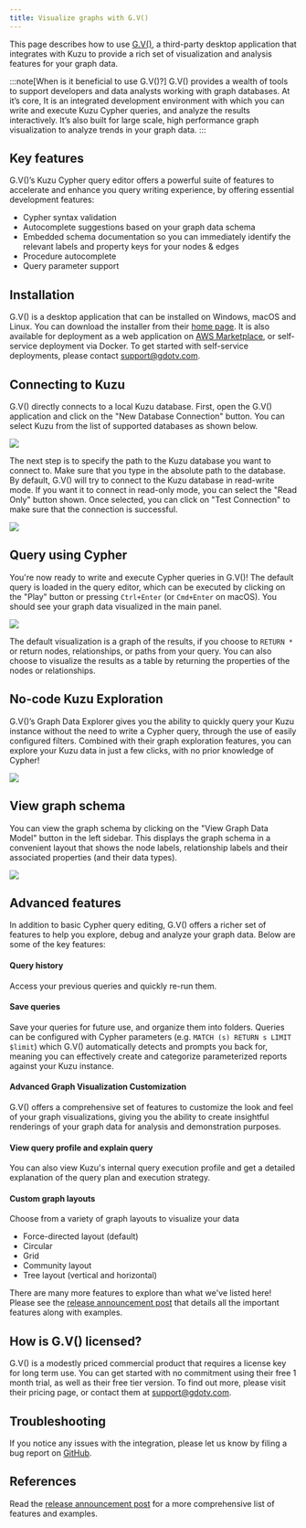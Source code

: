 ```yaml
---
title: Visualize graphs with G.V()
---
```


This page describes how to use [G.V()](https://gdotv.com/), a third-party desktop application that
integrates with Kuzu to provide a rich set of visualization and analysis features for your graph data.

:::note[When is it beneficial to use G.V()?]
G.V() provides a wealth of tools to support developers and data analysts working with graph databases.
At it’s core, It is an integrated development environment with which you can write and execute Kuzu
Cypher queries, and analyze the results interactively. It’s also built for large scale, high performance
graph visualization to analyze trends in your graph data. 
:::

## Key features

G.V()’s Kuzu Cypher query editor offers a powerful suite of features to accelerate and enhance you
query writing experience, by offering essential development features:

- Cypher syntax validation
- Autocomplete suggestions based on your graph data schema
- Embedded schema documentation so you can immediately identify the relevant labels and property keys for your nodes & edges
- Procedure autocomplete
- Query parameter support

## Installation

G.V() is a desktop application that can be installed on Windows, macOS and Linux. You can download the
installer from their [home page](https://gdotv.com). It is also available for deployment as a web
application on [AWS Marketplace](https://aws.amazon.com/marketplace/pp/prodview-lifzpx4adcwsq), or
self-service deployment via Docker. To get started with self-service deployments, please contact
support@gdotv.com.

## Connecting to Kuzu

G.V() directly connects to a local Kuzu database. First, open the G.V() application and click on the
"New Database Connection" button. You can select Kuzu from the list of supported databases as shown below.

<img src="/img/visualization/gdotv/gdotv-1.png" />

The next step is to specify the path to the Kuzu database you want to connect to. Make
sure that you type in the absolute path to the database. By default, G.V() will try to
connect to the Kuzu database in read-write mode. If you want it to connect in read-only mode,
you can select the "Read Only" button shown. Once selected, you can click on "Test Connection"
to make sure that the connection is successful.

<img src="/img/visualization/gdotv/gdotv-2.png" />

## Query using Cypher

You're now ready to write and execute Cypher queries in G.V()! The default query is loaded in
the query editor, which can be executed by clicking on the "Play" button or pressing `Ctrl+Enter`
(or `Cmd+Enter` on macOS). You should see your graph data visualized in the main panel.

<img src="/img/visualization/gdotv/gdotv-3.png" />

The default visualization is a graph of the results, if you choose to `RETURN *` or return nodes,
relationships, or paths from your query. You can also choose to visualize the results as a table
by returning the properties of the nodes or relationships.

## No-code Kuzu Exploration

G.V()’s Graph Data Explorer gives you the ability to quickly query your Kuzu instance without the
need to write a Cypher query, through the use of easily configured filters. Combined with their
graph exploration features, you can explore your Kuzu data in just a few clicks, with no prior
knowledge of Cypher!

<img src="/img/visualization/gdotv/gdotv-5.png" />

## View graph schema

You can view the graph schema by clicking on the "View Graph Data Model" button in the left sidebar.
This displays the graph schema in a convenient layout that shows the node labels, relationship labels
and their associated properties (and their data types).

<img src="/img/visualization/gdotv/gdotv-4.png" />

## Advanced features

In addition to basic Cypher query editing, G.V() offers a richer set of features to help
you explore, debug and analyze your graph data. Below are some of the key features:

#### Query history

Access your previous queries and quickly re-run them.

#### Save queries

Save your queries for future use, and organize them into folders.
Queries can be configured with Cypher parameters (e.g. `MATCH (s) RETURN s LIMIT $limit`) which
G.V() automatically detects and prompts you back for, meaning you can effectively create and
categorize parameterized reports against your Kuzu instance.

#### Advanced Graph Visualization Customization

G.V() offers a comprehensive set of features to
customize the look and feel of your graph visualizations, giving you the ability to create insightful
renderings of your graph data for analysis and demonstration purposes.

#### View query profile and explain query

You can also view Kuzu's internal query execution profile and get a detailed explanation of the query plan and
execution strategy.

#### Custom graph layouts

Choose from a variety of graph layouts to visualize your data
  - Force-directed layout (default)
  - Circular
  - Grid
  - Community layout
  - Tree layout (vertical and horizontal)

There are many more features to explore than what we've listed here! Please see the
[release announcement post](https://gdotv.com/blog/gdotv-kuzu-release-announcement/) that details
all the important features along with examples.

## How is G.V() licensed?
G.V() is a modestly priced commercial product that requires a license key for long term use. You can
get started with no commitment using their free 1 month trial, as well as their free tier version.
To find out more, please visit their pricing page, or contact them at support@gdotv.com.

## Troubleshooting

If you notice any issues with the integration, please let us know by filing a bug report on
[GitHub](https://github.com/kuzudb/kuzu/issues).

## References

Read the [release announcement post](https://gdotv.com/blog/gdotv-kuzu-release-announcement/)
for a more comprehensive list of features and examples.